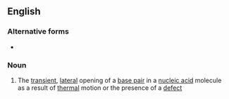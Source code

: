 ==English==

===Alternative forms===
* {{l|en|base pair breathing}}

===Noun===
{{en-noun|head=[[base]]-[[pair]] [[breathing]]|-}}

# {{lb|en|genetics}} The [[transient]], [[lateral]] opening of a [[base pair]] in a [[nucleic acid]] molecule as a result of [[thermal]] motion or the presence of a [[defect]]
